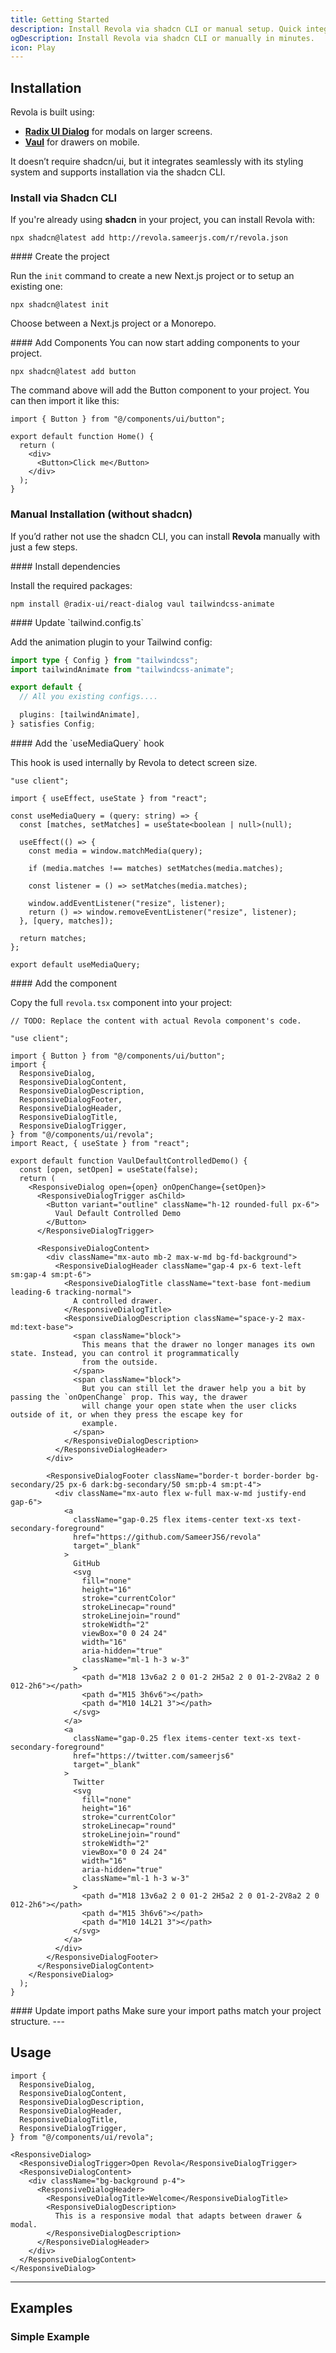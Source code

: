 ```yaml
---
title: Getting Started
description: Install Revola via shadcn CLI or manual setup. Quick integration guide for React projects.
ogDescription: Install Revola via shadcn CLI or manually in minutes.
icon: Play
---
```


## Installation

Revola is built using:

- **[Radix UI Dialog](https://www.radix-ui.com/docs/primitives/components/dialog)** for modals on larger screens.
- **[Vaul](https://vaul.emilkowal.ski/)** for drawers on mobile.

It doesn’t require shadcn/ui, but it integrates seamlessly with its styling system and supports installation via the shadcn CLI.

### Install via Shadcn CLI

If you're already using **shadcn** in your project, you can install Revola with:

```package-install
npx shadcn@latest add http://revola.sameerjs.com/r/revola.json
```

<MarkdownAccordion title="If you haven't installed shadcn yet">
<Steps>
<Step>
#### Create the project

Run the `init` command to create a new Next.js project or to setup an existing one:

```package-install
npx shadcn@latest init
```

Choose between a Next.js project or a Monorepo.

</Step>

<Step>
#### Add Components
You can now start adding components to your project.

```package-install
npx shadcn@latest add button
```

The command above will add the Button component to your project. You can then import it like this:

```tsx
import { Button } from "@/components/ui/button";

export default function Home() {
  return (
    <div>
      <Button>Click me</Button>
    </div>
  );
}
```

</Step>
</Steps>
</MarkdownAccordion>

### Manual Installation (without shadcn)

If you’d rather not use the shadcn CLI, you can install **Revola** manually with just a few steps.

<Steps>
<Step>
#### Install dependencies

Install the required packages:

```package-install
npm install @radix-ui/react-dialog vaul tailwindcss-animate
```

</Step>

<Step>
#### Update `tailwind.config.ts`

Add the animation plugin to your Tailwind config:

```ts title="tailwind.config.ts"
import type { Config } from "tailwindcss";
import tailwindAnimate from "tailwindcss-animate";

export default {
  // All you existing configs....

  plugins: [tailwindAnimate],
} satisfies Config;
```

</Step>

<Step>
#### Add the `useMediaQuery` hook

This hook is used internally by Revola to detect screen size.

```tsx lineNumbers title="use-media-query.tsx"
"use client";

import { useEffect, useState } from "react";

const useMediaQuery = (query: string) => {
  const [matches, setMatches] = useState<boolean | null>(null);

  useEffect(() => {
    const media = window.matchMedia(query);

    if (media.matches !== matches) setMatches(media.matches);

    const listener = () => setMatches(media.matches);

    window.addEventListener("resize", listener);
    return () => window.removeEventListener("resize", listener);
  }, [query, matches]);

  return matches;
};

export default useMediaQuery;
```

</Step>

<Step>
#### Add the component

Copy the full `revola.tsx` component into your project:

```tsx title="revola.tsx"
// TODO: Replace the content with actual Revola component's code.

"use client";

import { Button } from "@/components/ui/button";
import {
  ResponsiveDialog,
  ResponsiveDialogContent,
  ResponsiveDialogDescription,
  ResponsiveDialogFooter,
  ResponsiveDialogHeader,
  ResponsiveDialogTitle,
  ResponsiveDialogTrigger,
} from "@/components/ui/revola";
import React, { useState } from "react";

export default function VaulDefaultControlledDemo() {
  const [open, setOpen] = useState(false);
  return (
    <ResponsiveDialog open={open} onOpenChange={setOpen}>
      <ResponsiveDialogTrigger asChild>
        <Button variant="outline" className="h-12 rounded-full px-6">
          Vaul Default Controlled Demo
        </Button>
      </ResponsiveDialogTrigger>

      <ResponsiveDialogContent>
        <div className="mx-auto mb-2 max-w-md bg-fd-background">
          <ResponsiveDialogHeader className="gap-4 px-6 text-left sm:gap-4 sm:pt-6">
            <ResponsiveDialogTitle className="text-base font-medium leading-6 tracking-normal">
              A controlled drawer.
            </ResponsiveDialogTitle>
            <ResponsiveDialogDescription className="space-y-2 max-md:text-base">
              <span className="block">
                This means that the drawer no longer manages its own state. Instead, you can control it programmatically
                from the outside.
              </span>
              <span className="block">
                But you can still let the drawer help you a bit by passing the `onOpenChange` prop. This way, the drawer
                will change your open state when the user clicks outside of it, or when they press the escape key for
                example.
              </span>
            </ResponsiveDialogDescription>
          </ResponsiveDialogHeader>
        </div>

        <ResponsiveDialogFooter className="border-t border-border bg-secondary/25 px-6 dark:bg-secondary/50 sm:pb-4 sm:pt-4">
          <div className="mx-auto flex w-full max-w-md justify-end gap-6">
            <a
              className="gap-0.25 flex items-center text-xs text-secondary-foreground"
              href="https://github.com/SameerJS6/revola"
              target="_blank"
            >
              GitHub
              <svg
                fill="none"
                height="16"
                stroke="currentColor"
                strokeLinecap="round"
                strokeLinejoin="round"
                strokeWidth="2"
                viewBox="0 0 24 24"
                width="16"
                aria-hidden="true"
                className="ml-1 h-3 w-3"
              >
                <path d="M18 13v6a2 2 0 01-2 2H5a2 2 0 01-2-2V8a2 2 0 012-2h6"></path>
                <path d="M15 3h6v6"></path>
                <path d="M10 14L21 3"></path>
              </svg>
            </a>
            <a
              className="gap-0.25 flex items-center text-xs text-secondary-foreground"
              href="https://twitter.com/sameerjs6"
              target="_blank"
            >
              Twitter
              <svg
                fill="none"
                height="16"
                stroke="currentColor"
                strokeLinecap="round"
                strokeLinejoin="round"
                strokeWidth="2"
                viewBox="0 0 24 24"
                width="16"
                aria-hidden="true"
                className="ml-1 h-3 w-3"
              >
                <path d="M18 13v6a2 2 0 01-2 2H5a2 2 0 01-2-2V8a2 2 0 012-2h6"></path>
                <path d="M15 3h6v6"></path>
                <path d="M10 14L21 3"></path>
              </svg>
            </a>
          </div>
        </ResponsiveDialogFooter>
      </ResponsiveDialogContent>
    </ResponsiveDialog>
  );
}
```

</Step>

<Step>
#### Update import paths
Make sure your import paths match your project structure.
</Step>
</Steps>
---

## Usage

```tsx
import {
  ResponsiveDialog,
  ResponsiveDialogContent,
  ResponsiveDialogDescription,
  ResponsiveDialogHeader,
  ResponsiveDialogTitle,
  ResponsiveDialogTrigger,
} from "@/components/ui/revola";
```

```tsx
<ResponsiveDialog>
  <ResponsiveDialogTrigger>Open Revola</ResponsiveDialogTrigger>
  <ResponsiveDialogContent>
    <div className="bg-background p-4">
      <ResponsiveDialogHeader>
        <ResponsiveDialogTitle>Welcome</ResponsiveDialogTitle>
        <ResponsiveDialogDescription>
          This is a responsive modal that adapts between drawer & modal.
        </ResponsiveDialogDescription>
      </ResponsiveDialogHeader>
    </div>
  </ResponsiveDialogContent>
</ResponsiveDialog>
```

---

## Examples

### Simple Example

<ComponentPreview name="default-demo" />
